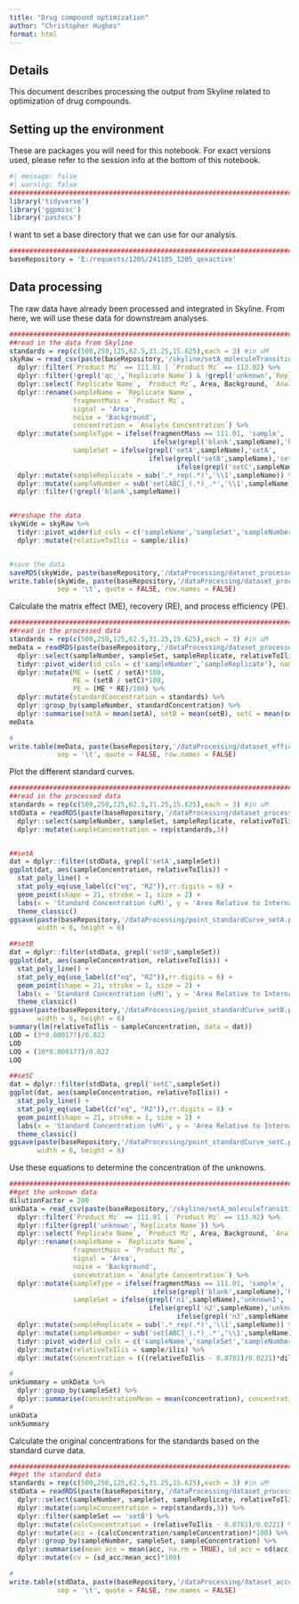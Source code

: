 ```yaml
---
title: "Drug compound optimization"
author: "Christopher Hughes"
format: html
---
```


## Details

This document describes processing the output from Skyline related to optimization of drug compounds.

## Setting up the environment

These are packages you will need for this notebook. For exact versions used, please refer to the session info at the bottom of this notebook.

```r
#| message: false
#| warning: false
##########################################################################################
library('tidyverse')
library('ggpmisc')
library('pastecs')
```

I want to set a base directory that we can use for our analysis.

```r
##########################################################################################
baseRepository = 'E:/requests/1205/241105_1205_qexactive'
```

## Data processing

The raw data have already been processed and integrated in Skyline. From here, we will use these data for downstream analyses.

```r
##########################################################################################
##read in the data from Skyline
standards = rep(c(500,250,125,62.5,31.25,15.625),each = 3) #in uM
skyRaw = read_csv(paste(baseRepository,'/skyline/setA_moleculeTransitionResults.csv',sep=''),show_col_types = FALSE) %>%
  dplyr::filter(`Product Mz` == 111.01 | `Product Mz` == 113.02) %>%
  dplyr::filter(!grepl('qc_',`Replicate Name`) & !grepl('unknown',`Replicate Name`)) %>%
  dplyr::select(`Replicate Name`, `Product Mz`, Area, Background, `Analyte Concentration`) %>%
  dplyr::rename(sampleName = `Replicate Name`,
                fragmentMass = `Product Mz`,
                signal = 'Area',
                noise = 'Background',
                concentration = `Analyte Concentration`) %>%
  dplyr::mutate(sampleType = ifelse(fragmentMass == 111.01, 'sample', 
                                    ifelse(grepl('blank',sampleName),'blank','ilis')),
                sampleSet = ifelse(grepl('setA',sampleName),'setA',
                                   ifelse(grepl('setB',sampleName),'setB',
                                          ifelse(grepl('setC',sampleName),'setC','blank')))) %>%
  dplyr::mutate(sampleReplicate = sub('.*_rep(.*)','\\1',sampleName)) %>%
  dplyr::mutate(sampleNumber = sub('set[ABC]_(.*)_.*','\\1',sampleName)) %>%
  dplyr::filter(!grepl('blank',sampleName))


##reshape the data
skyWide = skyRaw %>%
  tidyr::pivot_wider(id_cols = c('sampleName','sampleSet','sampleNumber','sampleReplicate'), names_from = 'sampleType', values_from = 'signal') %>%
  dplyr::mutate(relativeToIlis = sample/ilis)


#save the data
saveRDS(skyWide, paste(baseRepository,'/dataProcessing/dataset_processedStandardData.rds',sep=''))
write.table(skyWide, paste(baseRepository,'/dataProcessing/dataset_processedStandardData.tsv',sep=''),
            sep = '\t', quote = FALSE, row.names = FALSE)
```

Calculate the matrix effect (ME), recovery (RE), and process efficiency (PE).

```r
##########################################################################################
##read in the processed data
standards = rep(c(500,250,125,62.5,31.25,15.625),each = 3) #in uM
meData = readRDS(paste(baseRepository,'/dataProcessing/dataset_processedStandardData.rds',sep='')) %>%
  dplyr::select(sampleNumber, sampleSet, sampleReplicate, relativeToIlis) %>%
  tidyr::pivot_wider(id_cols = c('sampleNumber','sampleReplicate'), names_from = 'sampleSet', values_from = 'relativeToIlis') %>%
  dplyr::mutate(ME = (setC / setA)*100,
                RE = (setB / setC)*100,
                PE = (ME * RE)/100) %>%
  dplyr::mutate(standardConcentration = standards) %>%
  dplyr::group_by(sampleNumber, standardConcentration) %>%
  dplyr::summarise(setA = mean(setA), setB = mean(setB), setC = mean(setC), ME = mean(ME), RE = mean(RE), PE = mean(PE))
meData

#
write.table(meData, paste(baseRepository,'/dataProcessing/dataset_efficiencyData.tsv',sep=''),
            sep = '\t', quote = FALSE, row.names = FALSE)
```

Plot the different standard curves.

```r
##########################################################################################
##read in the processed data
standards = rep(c(500,250,125,62.5,31.25,15.625),each = 3) #in uM
stdData = readRDS(paste(baseRepository,'/dataProcessing/dataset_processedStandardData.rds',sep='')) %>%
  dplyr::select(sampleNumber, sampleSet, sampleReplicate, relativeToIlis) %>%
  dplyr::mutate(sampleConcentration = rep(standards,3))


##setA
dat = dplyr::filter(stdData, grepl('setA',sampleSet))
ggplot(dat, aes(sampleConcentration, relativeToIlis)) +
  stat_poly_line() +
  stat_poly_eq(use_label(c("eq", "R2")),rr.digits = 6) +
  geom_point(shape = 21, stroke = 1, size = 2) + 
  labs(x = 'Standard Concentration (uM)', y = 'Area Relative to Internal Standard', title = 'Set A Linearity') +
  theme_classic()
ggsave(paste(baseRepository,'/dataProcessing/point_standardCurve_setA.png',sep=''),
       width = 6, height = 6)

##setB
dat = dplyr::filter(stdData, grepl('setB',sampleSet))
ggplot(dat, aes(sampleConcentration, relativeToIlis)) +
  stat_poly_line() +
  stat_poly_eq(use_label(c("eq", "R2")),rr.digits = 6) +
  geom_point(shape = 21, stroke = 1, size = 2) + 
  labs(x = 'Standard Concentration (uM)', y = 'Area Relative to Internal Standard', title = 'Set B Linearity') +
  theme_classic()
ggsave(paste(baseRepository,'/dataProcessing/point_standardCurve_setB.png',sep=''),
       width = 6, height = 6)
summary(lm(relativeToIlis ~ sampleConcentration, data = dat))
LOD = (3*0.000177)/0.022
LOD
LOQ = (10*0.000177)/0.022
LOQ

##setC
dat = dplyr::filter(stdData, grepl('setC',sampleSet))
ggplot(dat, aes(sampleConcentration, relativeToIlis)) +
  stat_poly_line() +
  stat_poly_eq(use_label(c("eq", "R2")),rr.digits = 6) +
  geom_point(shape = 21, stroke = 1, size = 2) + 
  labs(x = 'Standard Concentration (uM)', y = 'Area Relative to Internal Standard', title = 'Set C Linearity') +
  theme_classic()
ggsave(paste(baseRepository,'/dataProcessing/point_standardCurve_setC.png',sep=''),
       width = 6, height = 6)
```

Use these equations to determine the concentration of the unknowns.

```r
##########################################################################################
##get the unknown data
dilutionFactor = 200
unkData = read_csv(paste(baseRepository,'/skyline/setA_moleculeTransitionResults.csv',sep=''),show_col_types = FALSE) %>%
  dplyr::filter(`Product Mz` == 111.01 | `Product Mz` == 113.02) %>%
  dplyr::filter(grepl('unknown',`Replicate Name`)) %>%
  dplyr::select(`Replicate Name`, `Product Mz`, Area, Background, `Analyte Concentration`) %>%
  dplyr::rename(sampleName = `Replicate Name`,
                fragmentMass = `Product Mz`,
                signal = 'Area',
                noise = 'Background',
                concentration = `Analyte Concentration`) %>%
  dplyr::mutate(sampleType = ifelse(fragmentMass == 111.01, 'sample', 
                                    ifelse(grepl('blank',sampleName),'blank','ilis')),
                sampleSet = ifelse(grepl('n1',sampleName),'unknown1',
                                   ifelse(grepl('n2',sampleName),'unknown2',
                                          ifelse(grepl('n3',sampleName),'unknown3','blank')))) %>%
  dplyr::mutate(sampleReplicate = sub('.*_rep(.*)','\\1',sampleName)) %>%
  dplyr::mutate(sampleNumber = sub('set[ABC]_(.*)_.*','\\1',sampleName)) %>%
  tidyr::pivot_wider(id_cols = c('sampleName','sampleSet','sampleNumber','sampleReplicate'), names_from = 'sampleType', values_from = 'signal') %>%
  dplyr::mutate(relativeToIlis = sample/ilis) %>%
  dplyr::mutate(concentration = (((relativeToIlis - 0.0781)/0.0221)*dilutionFactor)/1000) #this is in nM, so need to adjust by 1000

#
unkSummary = unkData %>%
  dplyr::group_by(sampleSet) %>%
  dplyr::summarise(concentrationMean = mean(concentration), concentrationSD = sd(concentration))
#
unkData
unkSummary
```

Calculate the original concentrations for the standards based on the standard curve data.

```r
##########################################################################################
##get the standard data
standards = rep(c(500,250,125,62.5,31.25,15.625),each = 3) #in uM
stdData = readRDS(paste(baseRepository,'/dataProcessing/dataset_processedStandardData.rds',sep='')) %>%
  dplyr::select(sampleNumber, sampleSet, sampleReplicate, relativeToIlis) %>%
  dplyr::mutate(sampleConcentration = rep(standards,3)) %>%
  dplyr::filter(sampleSet == 'setB') %>%
  dplyr::mutate(calcConcentration = (relativeToIlis - 0.0781)/0.0221) %>%
  dplyr::mutate(acc = (calcConcentration/sampleConcentration)*100) %>%
  dplyr::group_by(sampleNumber, sampleSet, sampleConcentration) %>%
  dplyr::summarise(mean_acc = mean(acc, na.rm = TRUE), sd_acc = sd(acc, na.rm = TRUE)) %>%
  dplyr::mutate(cv = (sd_acc/mean_acc)*100)

#
write.table(stdData, paste(baseRepository,'/dataProcessing/dataset_accuracyData.tsv',sep=''),
            sep = '\t', quote = FALSE, row.names = FALSE)
```
























